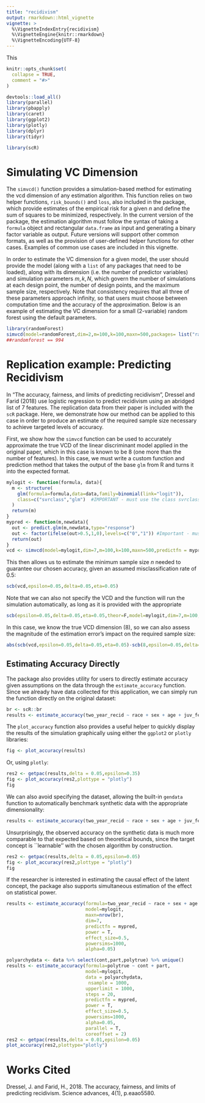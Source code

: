 ```yaml
---
title: "recidivism"
output: rmarkdown::html_vignette
vignette: >
  %\VignetteIndexEntry{recidivism}
  %\VignetteEngine{knitr::rmarkdown}
  %\VignetteEncoding{UTF-8}
---
```

This
```r
knitr::opts_chunk$set(
  collapse = TRUE,
  comment = "#>"
)
```

```r
devtools::load_all()
library(parallel)
library(pbapply)
library(caret)
library(ggplot2)
library(plotly)
library(dplyr)
library(tidyr)
```
```r

library(scR)
```

# Simulating VC Dimension

The `simvcd()` function provides a simulation-based method for estimating the vcd dimension of any estimation algorithm. This function relies on two helper functions, `risk_bounds()` and `loss`, also included in the package, which provide estimates of the empirical risk for a given $n$ and define the sum of squares to be minimized, respectively. In the current version of the package, the estimation algorithm must follow the syntax of taking a `formula` object and rectangular `data.frame` as input and generating a binary factor variable as output. Future versions will support other common formats, as well as the provision of user-defined helper functions for other cases. Examples of common use cases are included in this vignette. 

In order to estimate the VC dimension for a given model, the user should provide the model (along with a `list` of any packages that need to be loaded), along with its dimension (i.e. the number of predictor variables) and simulation parameters $m,k,N$, which govern the number of simulations at each design point, the number of design points, and the maximum sample size, respectively. Note that consistency requires that all three of these parameters approach infinity, so that users must choose between computation time and the accuracy of the approximation. Below is an example of estimating the VC dimension for a small (2-variable) random forest using the default parameters. 

```r
library(randomForest)
simvcd(model=randomForest,dim=2,m=100,k=100,maxn=500,packages= list("randomForest"))
##randomforest == 994
```

# Replication example: Predicting Recidivism

In "The accuracy, fairness, and limits of predicting recidivism", Dressel and Farid (2018) use logistic regression to predict recidivism using an abridged list of 7 features. The replication data from their paper is included with the `scR` package. Here, we demonstrate how our method can be applied to this case in order to produce an estimate of the required sample size necessary to achieve targeted levels of accuracy.

First, we show how the `simvcd` function can be used to accurately approximate the true VCD of the linear discriminant model applied in the original paper, which in this case is known to be $8$ (one more than the number of features). In this case, we must write a custom function and prediction method that takes the output of the base `glm` from R and turns it into the expected format.

```r
mylogit <- function(formula, data){
  m <- structure(
    glm(formula=formula,data=data,family=binomial(link="logit")),
    class=c("svrclass","glm")  #IMPORTANT - must use the class svrclass to work correctly
  )
  return(m)
}
mypred <- function(m,newdata){
  out <- predict.glm(m,newdata,type="response")
  out <- factor(ifelse(out>0.5,1,0),levels=c("0","1")) #Important - must specify levels to account for possibility of all observations being classified into the same class in smaller samples
  return(out)
}
vcd <- simvcd(model=mylogit,dim=7,m=100,k=100,maxn=500,predictfn = mypred) #Takes about 20 minutes to run on mid-range test machine (Intel i5-11600K CPU)
```
This then allows us to estimate the minimum sample size $n$ needed to guarantee our chosen accuracy, given an assumed misclassification rate of $0.5$:

```r
scb(vcd,epsilon=0.05,delta=0.05,eta=0.05)
```
Note that we can also not specify the VCD and the function will run the simulation automatically, as long as it is provided with the appropriate
```r
scb(epsilon=0.05,delta=0.05,eta=0.05,theor=F,model=mylogit,dim=7,m=100,k=100,maxn=500,predictfn = mypred)
```
In this case, we know the true VCD dimension (8), so we can also assess the magnitude of the estimation error's impact on the required sample size:

```r
abs(scb(vcd,epsilon=0.05,delta=0.05,eta=0.05)-scb(8,epsilon=0.05,delta=0.05,eta=0.05))
```
## Estimating Accuracy Directly

The package also provides utility for users to directly estimate accuracy given assumptions on the data through the `estimate_accuracy` function. Since we already have data collected for this application, we can simply run the function directly on the original dataset:

```r
br <- scR::br
results <- estimate_accuracy(two_year_recid ~ race + sex + age + juv_fel_count + juv_misd_count + priors_count + charge_degree..misd.fel.,mylogit,br,predictfn = mypred)
```

The `plot_accuracy` function also provides a useful helper to quickly display the results of the simulation graphically using either the `ggplot2` or `plotly` libraries:

```r
fig <- plot_accuracy(results)
```

Or, using `plotly`:

```r
res2 <- getpac(results,delta = 0.05,epsilon=0.35) 
fig <- plot_accuracy(res2,plottype = "plotly")
fig
```

We can also avoid specifying the dataset, allowing the built-in `gendata` function to automatically benchmark synthetic data with the appropriate dimensionality:

```r
results <- estimate_accuracy(two_year_recid ~ race + sex + age + juv_fel_count + juv_misd_count + priors_count + charge_degree..misd.fel.,mylogit,maxn=nrow(br),dim=7,predictfn = mypred)
```
Unsurprisingly, the observed accuracy on the synthetic data is much more comparable to that expected based on theoretical bounds, since the target concept is ``learnable'' with the chosen algorithm by construction.

```r
res2 <- getpac(results,delta = 0.05,epsilon=0.05) 
fig <- plot_accuracy(res2,plottype = "plotly")
fig
```

If the researcher is interested in estimating the causal effect of the latent concept, the package also supports simultaneous estimation of the effect on statistical power.
```r
results <- estimate_accuracy(formula=two_year_recid ~ race + sex + age + juv_fel_count + juv_misd_count + priors_count + charge_degree..misd.fel.,
                             model=mylogit,
                             maxn=nrow(br),
                             dim=7,
                             predictfn = mypred,
                             power = T,
                             effect_size=0.5,
                             powersims=1000,
                             alpha=0.05)
```
```r
polyarchydata <- data %>% select(cont,part,polytrue) %>% unique()
results <- estimate_accuracy(formula=polytrue ~ cont + part,
                             model=mylogit,
                             data = polyarchydata,
                              nsample = 1000,
                             upperlimit = 1000,
                             steps = 20,
                             predictfn = mypred,
                             power = T,
                             effect_size=0.5,
                             powersims=1000,
                             alpha=0.05,
                             parallel = T,
                             coreoffset = 2)
res2 <- getpac(results,delta = 0.01,epsilon=0.05) 
plot_accuracy(res2,plottype="plotly")
```

# Works Cited

Dressel, J. and Farid, H., 2018. The accuracy, fairness, and limits of predicting recidivism. Science advances, 4(1), p.eaao5580.
